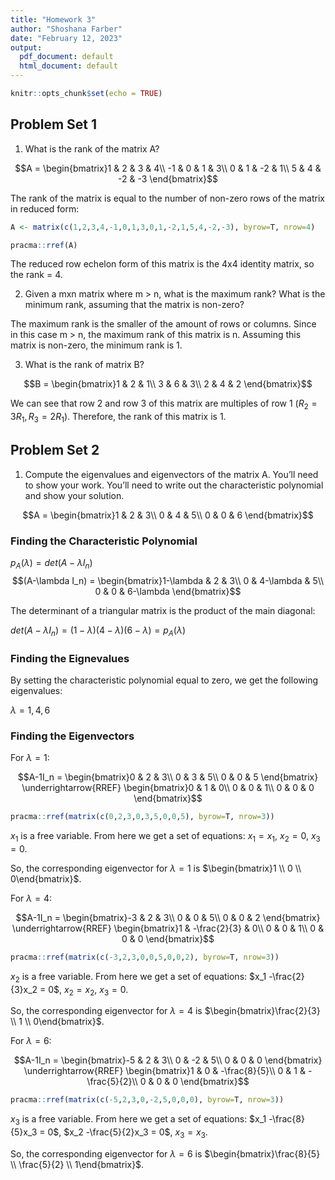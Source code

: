 ```yaml
---
title: "Homework 3"
author: "Shoshana Farber"
date: "February 12, 2023"
output:
  pdf_document: default
  html_document: default
---
```


```r
knitr::opts_chunk$set(echo = TRUE)
```

## Problem Set 1

(1) What is the rank of the matrix A?


$$A = \begin{bmatrix}1 & 2 & 3 & 4\\
-1 & 0 & 1 & 3\\
0 & 1 & -2 & 1\\
5 & 4 & -2 & -3
\end{bmatrix}$$

The rank of the matrix is equal to the number of non-zero rows of the matrix in reduced form:

```r
A <- matrix(c(1,2,3,4,-1,0,1,3,0,1,-2,1,5,4,-2,-3), byrow=T, nrow=4)

pracma::rref(A)
```

The reduced row echelon form of this matrix is the 4x4 identity matrix, so the rank = 4.

(2) Given a mxn matrix where m > n, what is the maximum rank? What is the minimum rank,  assuming that the matrix is non-zero?

The maximum rank is the smaller of the amount of rows or columns. Since in this case m > n, the maximum rank of this matrix is n. Assuming this matrix is non-zero, the minimum rank is 1. 

(3)  What is the rank of matrix B?

$$B = \begin{bmatrix}1 & 2 & 1\\
3 & 6 & 3\\
2 & 4 & 2
\end{bmatrix}$$

We can see that row 2 and row 3 of this matrix are multiples of row 1 ($R_2 = 3R_1, R_3 = 2R_1$). Therefore, the rank of this matrix is 1.

## Problem Set 2

(1) Compute the eigenvalues and eigenvectors of the matrix A. You’ll need to show your work. You’ll need to write out the characteristic polynomial and show your solution.

$$A = \begin{bmatrix}1 & 2 & 3\\
0 & 4 & 5\\
0 & 0 & 6
\end{bmatrix}$$

### Finding the Characteristic Polynomial

$p_{A}(\lambda) = det(A-\lambda I_n)$
$$(A-\lambda I_n) = \begin{bmatrix}1-\lambda & 2 & 3\\
0 & 4-\lambda & 5\\
0 & 0 & 6-\lambda
\end{bmatrix}$$ 

The determinant of a triangular matrix is the product of the main diagonal:

$det(A-\lambda I_n) = (1-\lambda)(4-\lambda)(6-\lambda) = p_{A}(\lambda)$

### Finding the Eignevalues

By setting the characteristic polynomial equal to zero, we get the following eigenvalues:

$\lambda = 1, 4, 6$

### Finding the Eigenvectors

For $\lambda = 1$:

$$A-1I_n = \begin{bmatrix}0 & 2 & 3\\
0 & 3 & 5\\
0 & 0 & 5
\end{bmatrix} \underrightarrow{RREF}
\begin{bmatrix}0 & 1 & 0\\
0 & 0 & 1\\
0 & 0 & 0
\end{bmatrix}$$

```r
pracma::rref(matrix(c(0,2,3,0,3,5,0,0,5), byrow=T, nrow=3))
```


$x_1$ is a free variable. From here we get a set of equations:
$x_1 = x_1$,
$x_2 = 0$,
$x_3 = 0$.

So, the corresponding eigenvector for $\lambda = 1$ is $\begin{bmatrix}1 \\ 0 \\ 0\end{bmatrix}$. 

For $\lambda = 4$:

$$A-1I_n = \begin{bmatrix}-3 & 2 & 3\\
0 & 0 & 5\\
0 & 0 & 2
\end{bmatrix} \underrightarrow{RREF}
\begin{bmatrix}1 & -\frac{2}{3} & 0\\
0 & 0 & 1\\
0 & 0 & 0
\end{bmatrix}$$

```r
pracma::rref(matrix(c(-3,2,3,0,0,5,0,0,2), byrow=T, nrow=3))
```

$x_2$ is a free variable. From here we get a set of equations:
$x_1 -\frac{2}{3}x_2 = 0$,
$x_2 = x_2$,
$x_3 = 0$.

So, the corresponding eigenvector for $\lambda = 4$ is $\begin{bmatrix}\frac{2}{3} \\ 1 \\ 0\end{bmatrix}$. 

For $\lambda = 6$:

$$A-1I_n = \begin{bmatrix}-5 & 2 & 3\\
0 & -2 & 5\\
0 & 0 & 0
\end{bmatrix} \underrightarrow{RREF}
\begin{bmatrix}1 & 0 & -\frac{8}{5}\\
0 & 1 & -\frac{5}{2}\\
0 & 0 & 0
\end{bmatrix}$$

```r
pracma::rref(matrix(c(-5,2,3,0,-2,5,0,0,0), byrow=T, nrow=3))
```

$x_3$ is a free variable. From here we get a set of equations:
$x_1 -\frac{8}{5}x_3 = 0$,
$x_2  -\frac{5}{2}x_3 = 0$,
$x_3 = x_3$.

So, the corresponding eigenvector for $\lambda = 6$ is $\begin{bmatrix}\frac{8}{5} \\ \frac{5}{2} \\ 1\end{bmatrix}$. 
